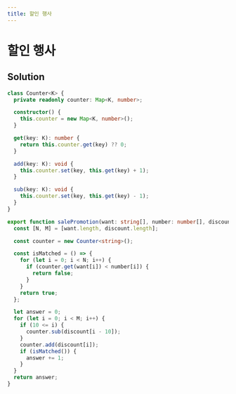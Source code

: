 ```yaml
---
title: 할인 행사
---
```


# 할인 행사

## Solution

```typescript filename="solution.ts" copy
class Counter<K> {
  private readonly counter: Map<K, number>;

  constructor() {
    this.counter = new Map<K, number>();
  }

  get(key: K): number {
    return this.counter.get(key) ?? 0;
  }

  add(key: K): void {
    this.counter.set(key, this.get(key) + 1);
  }

  sub(key: K): void {
    this.counter.set(key, this.get(key) - 1);
  }
}

export function salePromotion(want: string[], number: number[], discount: string[]) {
  const [N, M] = [want.length, discount.length];

  const counter = new Counter<string>();

  const isMatched = () => {
    for (let i = 0; i < N; i++) {
      if (counter.get(want[i]) < number[i]) {
        return false;
      }
    }
    return true;
  };

  let answer = 0;
  for (let i = 0; i < M; i++) {
    if (10 <= i) {
      counter.sub(discount[i - 10]);
    }
    counter.add(discount[i]);
    if (isMatched()) {
      answer += 1;
    }
  }
  return answer;
}
```

<ProblemLink
  codingSite="programmers"
  href="https://school.programmers.co.kr/learn/courses/30/lessons/131127"
  title="할인 행사"
/>
